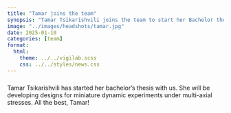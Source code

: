 ```yaml
---
title: "Tamar joins the team"
synopsis: "Tamar Tsikarishvili joins the team to start her Bachelor thesis."
image: "../images/headshots/tamar.jpg"
date: 2025-01-10
categories: [team]
format: 
  html:
    theme: ../../vigilab.scss
    css: ../../styles/news.css
---
```

###

:::{.custom-margin}
Tamar Tsikarishvili has started her bachelor's thesis with us. She will be developing designs for miniature dynamic experiments under multi-axial stresses. All the best, Tamar!
:::